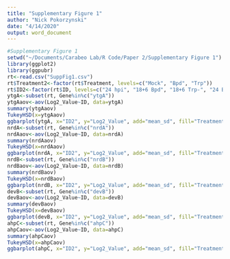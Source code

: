 ```yaml
---
title: "Supplementary Figure 1"
author: "Nick Pokorzynski"
date: "4/14/2020"
output: word_document
---
```


```r
#Supplementary Figure 1
setwd("~/Documents/Carabeo Lab/R Code/Paper 2/Supplementary Figure 1")
library(ggplot2)
library(ggpubr)
rt<-read.csv("SuppFig1.csv")
rt$Treatment2<-factor(rt$Treatment, levels=c("Mock", "Bpd", "Trp"))
rt$ID2<-factor(rt$ID, levels=c("24 hpi", "18+6 Bpd", "18+6 Trp-", "24 Bpd", "24 Trp-"))
ytgA<-subset(rt, Gene%in%c("ytgA"))
ytgAaov<-aov(Log2_Value~ID, data=ytgA)
summary(ytgAaov)
TukeyHSD(x=ytgAaov)
ggbarplot(ytgA, x="ID2", y="Log2_Value", add="mean_sd", fill="Treatment2", palette=c("lightsteelblue4", "lightsteelblue1", "lightsteelblue3"), title="ytgA") + scale_y_continuous(expand=expand_scale(mult=c(0,0.1))) + ylab(label="Log2 Transcript Expression") + rremove("legend") + theme(axis.text.x=element_text(angle=45, hjust=1)) + rremove("xlab") + geom_exec(geomfunc=geom_point, data=ytgA, x="ID2", y="Log2_Value", colour="black") + geom_signif(comparisons=list(c("24 hpi", "18+6 Bpd"), c("24 hpi", "18+6 Trp-"), c("24 hpi", "24 Bpd"), c("24 hpi", "24 Trp-"), c("18+6 Bpd", "18+6 Trp-"), c("24 Bpd", "24 Trp-")), annotation=c("ns", "ns", "***", "**", "ns", "ns"), y_position=c(5, 11, 12, 13, 9.5, 10.5)) + theme(line=element_line(size=1, colour="black"), panel.border=element_rect(colour="black", fill="NA", size=1)) + theme(plot.title=element_text(hjust='0.5', face="italic"))
nrdA<-subset(rt, Gene%in%c("nrdA"))
nrdAaov<-aov(Log2_Value~ID, data=nrdA)
summary(nrdAaov)
TukeyHSD(x=nrdAaov)
ggbarplot(nrdA, x="ID2", y="Log2_Value", add="mean_sd", fill="Treatment2", palette=c("lightsteelblue4", "lightsteelblue1", "lightsteelblue3"), title="nrdA") + scale_y_continuous(expand=expand_scale(mult=c(0,0.1))) + ylab(label="Log2 Transcript Expression") + rremove("legend") + theme(axis.text.x=element_text(angle=45, hjust=1)) + rremove("xlab") + geom_exec(geomfunc=geom_point, data=nrdA, x="ID2", y="Log2_Value", colour="black") + geom_signif(comparisons=list(c("24 hpi", "18+6 Bpd"), c("24 hpi", "18+6 Trp-"), c("24 hpi", "24 Bpd"), c("24 hpi", "24 Trp-"), c("18+6 Bpd", "18+6 Trp-"), c("24 Bpd", "24 Trp-")), annotation=c("**", "**", "**", "***", "ns", "ns"), y_position=c(5, 11, 12, 13, 9.5, 10.5)) + theme(line=element_line(size=1, colour="black"), panel.border=element_rect(colour="black", fill="NA", size=1)) + theme(plot.title=element_text(hjust='0.5', face="italic"))
nrdB<-subset(rt, Gene%in%c("nrdB"))
nrdBaov<-aov(Log2_Value~ID, data=nrdB)
summary(nrdBaov)
TukeyHSD(x=nrdBaov)
ggbarplot(nrdB, x="ID2", y="Log2_Value", add="mean_sd", fill="Treatment2", palette=c("lightsteelblue4", "lightsteelblue1", "lightsteelblue3"), title="nrdB") + scale_y_continuous(expand=expand_scale(mult=c(0,0.1))) + ylab(label="Log2 Transcript Expression") + rremove("legend") + theme(axis.text.x=element_text(angle=45, hjust=1)) + rremove("xlab") + geom_exec(geomfunc=geom_point, data=nrdB, x="ID2", y="Log2_Value", colour="black") + geom_signif(comparisons=list(c("24 hpi", "18+6 Bpd"), c("24 hpi", "18+6 Trp-"), c("24 hpi", "24 Bpd"), c("24 hpi", "24 Trp-"), c("18+6 Bpd", "18+6 Trp-"), c("24 Bpd", "24 Trp-")), annotation=c("*", "*", "**", "***", "ns", "ns"), y_position=c(5, 11, 12, 13, 9.5, 10.5)) + theme(line=element_line(size=1, colour="black"), panel.border=element_rect(colour="black", fill="NA", size=1)) + theme(plot.title=element_text(hjust='0.5', face="italic"))
devB<-subset(rt, Gene%in%c("devB"))
devBaov<-aov(Log2_Value~ID, data=devB)
summary(devBaov)
TukeyHSD(x=devBaov)
ggbarplot(devB, x="ID2", y="Log2_Value", add="mean_sd", fill="Treatment2", palette=c("lightsteelblue4", "lightsteelblue1", "lightsteelblue3"), title="devB") + scale_y_continuous(expand=expand_scale(mult=c(0,0.1))) + ylab(label="Log2 Transcript Expression") + rremove("legend") + theme(axis.text.x=element_text(angle=45, hjust=1)) + rremove("xlab") + geom_exec(geomfunc=geom_point, data=devB, x="ID2", y="Log2_Value", colour="black") + geom_signif(comparisons=list(c("24 hpi", "18+6 Bpd"), c("24 hpi", "18+6 Trp-"), c("24 hpi", "24 Bpd"), c("24 hpi", "24 Trp-"), c("18+6 Bpd", "18+6 Trp-"), c("24 Bpd", "24 Trp-")), annotation=c("ns", "ns", "**", "**", "ns", "ns"), y_position=c(5, 11, 12, 13, 9.5, 10.5)) + theme(line=element_line(size=1, colour="black"), panel.border=element_rect(colour="black", fill="NA", size=1)) + theme(plot.title=element_text(hjust='0.5', face="italic"))
ahpC<-subset(rt, Gene%in%c("ahpC"))
ahpCaov<-aov(Log2_Value~ID, data=ahpC)
summary(ahpCaov)
TukeyHSD(x=ahpCaov)
ggbarplot(ahpC, x="ID2", y="Log2_Value", add="mean_sd", fill="Treatment2", palette=c("lightsteelblue4", "lightsteelblue1", "lightsteelblue3"), title="ahpC") + scale_y_continuous(expand=expand_scale(mult=c(0,0.1))) + ylab(label="Log2 Transcript Expression") + rremove("legend") + theme(axis.text.x=element_text(angle=45, hjust=1)) + rremove("xlab") + geom_exec(geomfunc=geom_point, data=ahpC, x="ID2", y="Log2_Value", colour="black") + geom_signif(comparisons=list(c("24 hpi", "18+6 Bpd"), c("24 hpi", "18+6 Trp-"), c("24 hpi", "24 Bpd"), c("24 hpi", "24 Trp-"), c("18+6 Bpd", "18+6 Trp-"), c("24 Bpd", "24 Trp-")), annotation=c("ns", "**", "***", "***", "*", "ns"), y_position=c(5, 11, 12, 13, 9.5, 10.5)) + theme(line=element_line(size=1, colour="black"), panel.border=element_rect(colour="black", fill="NA", size=1)) + theme(plot.title=element_text(hjust='0.5', face="italic"))
```
